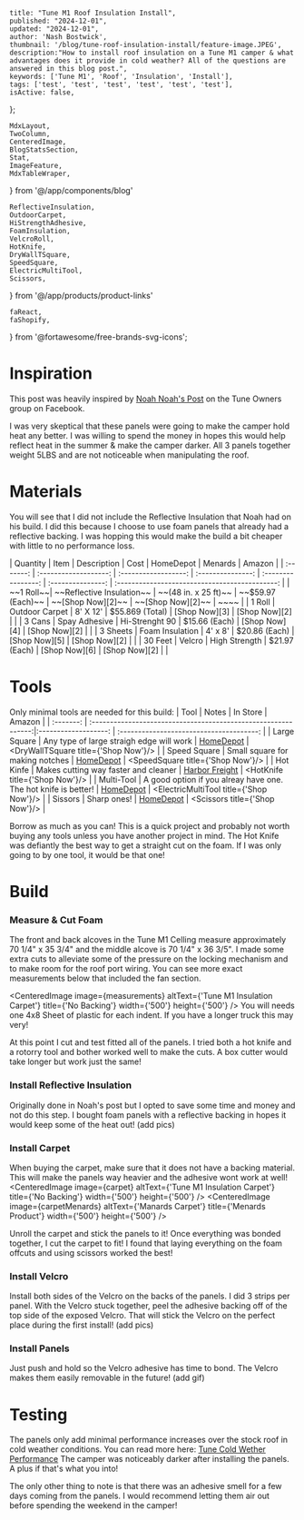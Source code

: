 
    title: "Tune M1 Roof Insulation Install",
    published: "2024-12-01",
    updated: "2024-12-01",
    author: 'Nash Bostwick',
    thumbnail: '/blog/tune-roof-insulation-install/feature-image.JPEG',
    description:"How to install roof insulation on a Tune M1 camper & what advantages does it provide in cold weather? All of the questions are answered in this blog post.",
    keywords: ['Tune M1', 'Roof', 'Insulation', 'Install'],
    tags: ['test', 'test', 'test', 'test', 'test', 'test'],
    isActive: false,
};


    MdxLayout,
    TwoColumn,
    CenteredImage, 
    BlogStatsSection,
    Stat,
    ImageFeature,
    MdxTableWraper,
} from '@/app/components/blog'

    ReflectiveInsulation,
    OutdoorCarpet,
    HiStrengthAdhesive,
    FoamInsulation,
    VelcroRoll,
    HotKnife,
    DryWallTSquare,
    SpeedSquare,
    ElectricMultiTool,
    Scissors,
} from '@/app/products/product-links'

    faReact,
    faShopify,
} from '@fortawesome/free-brands-svg-icons';


<ImageFeature
    title='Tune M1 Roof Install'
    image={featureImage}
/>

<BlogStatsSection>
    <Stat title={'Cost'} stat={'value'} icon={faReact}/>
    <Stat title={'Weight'} stat={'value'} icon={faReact}/>
    <Stat title={'Total Time'} stat={'value'} icon={faReact}/>
    <Stat title={'Worth it?'} stat={'value'} icon={faReact}/>
</BlogStatsSection>

<MdxLayout>

# Inspiration
This post was heavily inspired by [Noah Noah's Post][1] on the Tune Owners group on Facebook.

I was very skeptical that these panels were going to make the camper hold heat any better. I was willing to spend the money in hopes this would help reflect heat in the summer & make the camper darker. All 3 panels together weight 5LBS and are not noticeable when manipulating the roof.

# Materials
You will see that I did not include the Reflective Insulation that Noah had on his build. I did this because I choose to use foam panels that already had a reflective backing. I was hopping this would make the build a bit cheaper with little to no performance loss.

<MdxTableWraper>
    | Quantity  | Item                      | Description          | Cost              | HomeDepot          | Menards           | Amazon                                         |
    | :-------: | :-------------------:     | :------------------: | :---------------: | :----------------: | :---------------: | :--------------------------------------------: |
    | ~~1 Roll~~| ~~Reflective Insulation~~ | ~~(48 in. x 25 ft)~~ | ~~$59.97 (Each)~~ |  ~~[Shop Now][2]~~ | ~~[Shop Now][2]~~ | ~~<ReflectiveInsulation title={'Shop Now'}/>~~ | 
    | 1 Roll    | Outdoor Carpet            | 8' X 12'             | $55.869 (Total)   |  [Shop Now][3]     | [Shop Now][2]     | <OutdoorCarpet title={'Shop Now'}/>            | 
    | 3 Cans    | Spay Adhesive             | Hi-Strenght 90       | $15.66 (Each)     |  [Shop Now][4]     | [Shop Now][2]     | <HiStrengthAdhesive title={'Shop Now'}/>       | 
    | 3 Sheets  | Foam Insulation           | 4' x 8'              | $20.86 (Each)     |  [Shop Now][5]     | [Shop Now][2]     |                                                | 
    | 30 Feet   | Velcro                    | High Strength        | $21.97 (Each)     |  [Shop Now][6]     | [Shop Now][2]     | <VelcroRoll title={'Shop Now'}/>               | 
</MdxTableWraper>

# Tools
Only minimal tools are needed for this build:
<MdxTableWraper>
    | Tool         | Notes                                                          | In Store             | Amazon                                   |
    | :-------:    | :-------------------------------------------------------------:|:-------------------: | :--------------------------------------: |
    | Large Square | Any type of large straigh edge will work                       | [HomeDepot][8]       |  <DryWallTSquare title={'Shop Now'}/>    | 
    | Speed Square | Small square for making notches                                | [HomeDepot][9]       |  <SpeedSquare title={'Shop Now'}/>       | 
    | Hot Kinfe    | Makes cutting way faster and cleaner                           | [Harbor Freight][10] |  <HotKnife title={'Shop Now'}/>          | 
    | Multi-Tool   | A good option if you alreay have one. The hot knife is better! | [HomeDepot][11]      |  <ElectricMultiTool title={'Shop Now'}/> | 
    | Sissors      | Sharp ones!                                                    | [HomeDepot][12]      |  <Scissors title={'Shop Now'}/>          | 
</MdxTableWraper>

Borrow as much as you can! This is a quick project and probably not worth buying any tools unless you have another project in mind. The Hot Knife was defiantly the best way to get a straight cut on the foam. If I was only going to by one tool, it would be that one!

# Build
### Measure & Cut Foam
The front and back alcoves in the Tune M1 Celling measure approximately 70 1/4" x 35 3/4" and the middle alcove is 70 1/4" x 36 3/5". I made some extra cuts to alleviate some of the pressure on the locking mechanism and to make room for the roof port wiring. You can see more exact measurements below that included the fan section.

<CenteredImage image={measurements} altText={'Tune M1 Insulation Carpet'} title={'No Backing'} width={'500'} height={'500'} />
You will needs one 4x8 Sheet of plastic for each indent. If you have a longer truck this may very!

At this point I cut and test fitted all of the panels. I tried both a hot knife and a rotorry tool and bother worked well to make the cuts. A box cutter would take longer but work just the same!
### Install Reflective Insulation
Originally done in Noah's post but I opted to save some time and money and not do this step. I bought foam panels with a reflective backing in hopes it would keep some of the heat out!
(add pics)

### Install Carpet
When buying the carpet, make sure that it does not have a backing material. This will make the panels way heavier and the adhesive wont work at well!
<TwoColumn>
    <CenteredImage image={carpet} altText={'Tune M1 Insulation Carpet'} title={'No Backing'} width={'500'} height={'500'} />
    <CenteredImage image={carpetMenards} altText={'Manards Carpet'} title={'Menards Product'} width={'500'} height={'500'} />
</TwoColumn>

Unroll the carpet and stick the panels to it! Once everything was bonded together, I cut the carpet to fit! I found that laying everything on the foam offcuts and using scissors worked the best!

### Install Velcro
Install both sides of the Velcro on the backs of the panels. I did 3 strips per panel. With the Velcro stuck together, peel the adhesive backing off of the top side of the exposed Velcro. That will stick the Velcro on the perfect place during the first install!
(add pics)

### Install Panels
Just push and hold so the Velcro adhesive has time to bond. The Velcro makes them easily removable in the future!
(add gif)

# Testing
The panels only add minimal performance increases over the stock roof in cold weather conditions. You can read more here: [Tune Cold Wether Performance][7]
The camper was noticeably darker after installing the panels. A plus if that's what you into!

The only other thing to note is that there was an adhesive smell for a few days coming from the panels. I would recommend letting them air out before spending the weekend in the camper!

</MdxLayout>

[1]: https://www.facebook.com/groups/258913089967507/posts/372997191892429/
[2]: https://www.homedepot.com/p/Everbilt-48-in-x-25-ft-Double-Reflective-Insulation-Radiant-Barrier-48x25RI/315103268
[3]: https://www.homedepot.com/p/TrafficMaster-Elevations-Sky-Gray-12-ft-15-oz-SD-Polyester-Texture-Full-Roll-Carpet-sq-ft-Roll-7PD5N660144H/203240740
[4]: https://www.homedepot.com/p/3M-14-6-oz-Hi-Strength-90-Spray-Adhesive-90-DSC/316351910?fbclid=IwZXh0bgNhZW0CMTAAAR0tFSUgp5yFIGV5QdxeWZq8XUHw0VXQHh0p1aiD2nx2qxr4GsVCy-JLU6I_aem_s3ELGqMXsHnUcn-efM2Ddw
[5]: https://www.homedepot.com/p/Owens-Corning-FOAMULAR-NGX-Insulating-Sheathing-0-5-in-x-4-ft-x-8-ft-SE-R-3-XPS-Rigid-Foam-Board-Insulation-13NGX/315193939?fbclid=IwZXh0bgNhZW0CMTAAAR1-wPFC1kwyzaWO1kuwmUnlBDBrNWKtjoA9D7aZbJ5TYgCXYShbVDNBIZM_aem_QDFS8LJjVR50sR3JR008Dg
[6]: https://www.homedepot.com/p/VELCRO-10-ft-x-1-in-Ultra-Mate-Tape-91100/202261943 
[7]: /blog/articals/tune-cold-weather-performance
[8]: https://www.homedepot.com/p/Empire-48-in-Drywall-T-Square-410-48/202035306
[9]: https://www.homedepot.com/p/Empire-7-in-Laser-Etched-Aluminum-Rafter-Square-e2994/205317688
[10]: https://www.harborfreight.com/130-watt-hot-knife-60313.html
[11]: https://www.homedepot.com/p/RYOBI-ONE-18V-Cordless-Oscillating-Multi-Tool-Tool-Only-PCL430B/317987594
[12]: https://www.homedepot.com/p/Crescent-Wiss-10-in-Titanium-Coated-Offset-Tradesman-Scissors-CW10T/313485237
